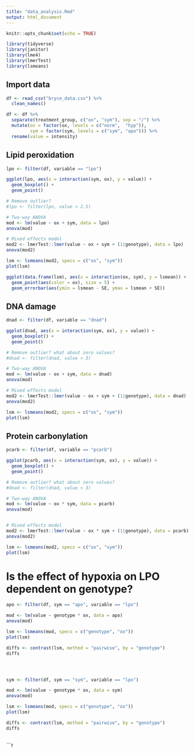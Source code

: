 ```yaml
---
title: "data_analysis.Rmd"
output: html_document
---
```


```r
knitr::opts_chunk$set(echo = TRUE)
```

```r
library(tidyverse)
library(janitor)
library(lme4)
library(lmerTest)
library(lsmeans)
```

## Import data

```r
df <- read_csv("bryce_data.csv") %>%
  clean_names()

df <- df %>%
  separate(treatment_group, c("ox", "sym"), sep = "/") %>%
  mutate(ox = factor(ox, levels = c("norm",  "hyp")),
         sym = factor(sym, levels = c("sym", "apo"))) %>%
  rename(value = intensity)
```


## Lipid peroxidation
```r
lpo <- filter(df, variable == "lpo")

ggplot(lpo, aes(x = interaction(sym, ox), y = value)) +
  geom_boxplot() +
  geom_point()

# Remove outlier?
#lpo <- filter(lpo, value < 2.5)

# Two-way ANOVA
mod <- lm(value ~ ox + sym, data = lpo)
anova(mod)

# Mixed effects model
mod2 <- lmerTest::lmer(value ~ ox + sym + (1|genotype), data = lpo)
anova(mod2)

lsm <- lsmeans(mod2, specs = c("ox", "sym"))
plot(lsm)

ggplot(data.frame(lsm), aes(x = interaction(ox, sym), y = lsmean)) +
  geom_point(aes(color = ox), size = 5) +
  geom_errorbar(aes(ymin = lsmean - SE, ymax = lsmean + SE))
```


## DNA damage
```r
dnad <- filter(df, variable == "dnad")

ggplot(dnad, aes(x = interaction(sym, ox), y = value)) +
  geom_boxplot() +
  geom_point()

# Remove outlier? what about zero values?
#dnad <- filter(dnad, value < 3)

# Two-way ANOVA
mod <- lm(value ~ ox + sym, data = dnad)
anova(mod)

# Mixed effects model
mod2 <- lmerTest::lmer(value ~ ox + sym + (1|genotype), data = dnad)
anova(mod2)

lsm <- lsmeans(mod2, specs = c("ox", "sym"))
plot(lsm)
```


## Protein carbonylation
```r
pcarb <- filter(df, variable == "pcarb")

ggplot(pcarb, aes(x = interaction(sym, ox), y = value)) +
  geom_boxplot() +
  geom_point()

# Remove outlier? what about zero values?
#dnad <- filter(dnad, value < 3)

# Two-way ANOVA
mod <- lm(value ~ ox * sym, data = pcarb)
anova(mod)


# Mixed effects model
mod2 <- lmerTest::lmer(value ~ ox * sym + (1|genotype), data = pcarb)
anova(mod2)

lsm <- lsmeans(mod2, specs = c("ox", "sym"))
plot(lsm)
```


# Is the effect of hypoxia on LPO dependent on genotype?
```r
apo <- filter(df, sym == "apo", variable == "lpo")

mod <- lm(value ~ genotype * ox, data = apo)
anova(mod)

lsm <- lsmeans(mod, specs = c("genotype", "ox"))
plot(lsm)

diffs <- contrast(lsm, method = "pairwise", by = "genotype")
diffs




sym <- filter(df, sym == "sym", variable == "lpo")

mod <- lm(value ~ genotype * ox, data = sym)
anova(mod)

lsm <- lsmeans(mod, specs = c("genotype", "ox"))
plot(lsm)

diffs <- contrast(lsm, method = "pairwise", by = "genotype")
diffs
```




```r

```


```r
